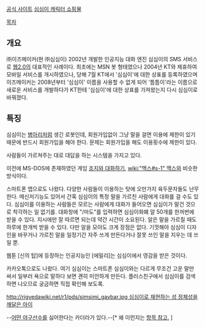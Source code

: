 [http://www.simsimi.com/ 공식 사이트]
[http://shop.simsimi.com/ 심심이 캐릭터 쇼핑물]

[[목차]]
== 개요 ==
㈜이즈메이커(현 ㈜심심이) 2002년 개발한 인공지능 대화 엔진 심심이의 SMS 서비스로 [[웹2.0]]의 대표적인 사례이다. 최초에는 MSN 봇 형태였으나 2004년 KT와 제휴하여 모바일 서비스를 개시하였으나, 당해 7월 KT에서 '심심이'에 대한 상표를 등록하였으며 이즈메이커는 2008년부터 '심심이' 이름을 사용할 수 없게 되어 '틈틈이'라는 이름으로 새로운 서비스를 개발하다가 KT한테 '심심이'에 대한 상표를 가져왔는지 다시 심심이로 바꿔졌다.
== 특징 ==
심심이는 [[병아리]]처럼 생긴 로봇인데, 회원가입없이 그냥 말을 걸면 이용에 제한이 있기 때문에 반드시 회원가입을 해야 한다. 문제는 회원가입을 해도 이용횟수에 제한이 있다.

사람들이 가르쳐주는 대로 대답을 하는 시스템을 가지고 있다.

이전에 MS-DOS에 존재하였던 게임 [[조지와 대화하기]], [[wiki:"맥스#s-1" 맥스]]와 비슷한 방식이다.

스마트폰 앱으로도 나왔다. 다양한 사람들이 이용하는 탓에 오만가지 육두문자들도 난무한다. 메신저기능도 있어서 간혹 심심이의 특정 말을 가르친 사람에게 대화를 걸 수도 있다. 심심이를 이용하는 사람들은 모르는 사람에게 대화가 들어오면 심심이가 말건 것으로 착각하는 일 없기를. 대화창에 "/마도"를 입력하면 심심이화폐 알 50개를 한꺼번에 받을 수 있다. 지시에만 잘 따르면 되는데 약간 시간이 소요된다. 알은 말을 가르칠 때도 하루에 한개씩 받을 수 있다. 다만 알을 모아도 크게 장점은 없다. 기껏해야 심심이 디자인을 바꾸거나 가르친 말을 일정기간 자주 쓰게 만든다거나 잘못 쓰인 말을 지우는 데 쓰일 뿐.

웹툰 [신의 탑]에 등장하는 인공지능인 [에밀리]는 심심이에서 영감을 받은 것이다.

카카오톡으로도 나왔다. 여기 심심이는 스마트폰 심심이와는 다르게 무조건 고운 말만 써서 일부러 욕으로 말하다 보면 괜히 미안하게 만든다. 플러스친구에서 심심이를 검색하면 나오므로 궁금하면 직접 확인해 보도록.

[[http://rigvedawiki.net/r1/pds/simsimi_gaybar.jpg 심심이로 재현하는 성 정체성을 깨달은 아이]]

--[[이진영|어떤 야구선수]]를 싫어한다는 카더라가 있다.--[* 왜 이런지는 [[탈쥐효과#s-5.4|항목 참고.]] ]
